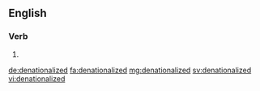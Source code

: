 ==English==

===Verb===
{{head|en|verb form}}

# {{en-past of|denationalize}}

[[de:denationalized]]
[[fa:denationalized]]
[[mg:denationalized]]
[[sv:denationalized]]
[[vi:denationalized]]